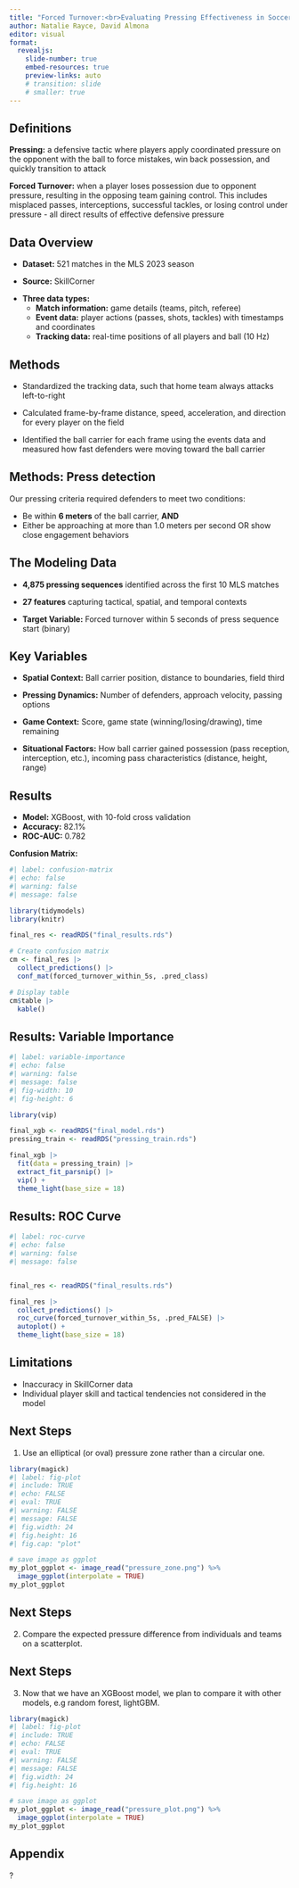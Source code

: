 ```yaml
---
title: "Forced Turnover:<br>Evaluating Pressing Effectiveness in Soccer"
author: Natalie Rayce, David Almona
editor: visual
format:
  revealjs:
    slide-number: true
    embed-resources: true
    preview-links: auto
    # transition: slide
    # smaller: true
---
```


## Definitions

::: fragment
**Pressing:** a defensive tactic where players apply coordinated pressure on the opponent with the ball to force mistakes, win back possession, and quickly transition to attack
:::

::: fragment
**Forced Turnover:** when a player loses possession due to opponent pressure, resulting in the opposing team gaining control. This includes misplaced passes, interceptions, successful tackles, or losing control under pressure - all direct results of effective defensive pressure
:::

## Data Overview

::: fragment
-   **Dataset:** 521 matches in the MLS 2023 season
:::

::: fragment
-   **Source:** SkillCorner
:::

::: fragment
-   **Three data types:**
    -   **Match information:** game details (teams, pitch, referee)
    -   **Event data:** player actions (passes, shots, tackles) with timestamps and coordinates
    -   **Tracking data:** real-time positions of all players and ball (10 Hz)
:::

## Methods

::: fragment
-   Standardized the tracking data, such that home team always attacks left-to-right
:::

::: fragment
-   Calculated frame-by-frame distance, speed, acceleration, and direction for every player on the field
:::

::: fragment
-   Identified the ball carrier for each frame using the events data and measured how fast defenders were moving toward the ball carrier
:::

## Methods: Press detection

Our pressing criteria required defenders to meet two conditions:

::: fragment
-   Be within **6 meters** of the ball carrier, **AND**
-   Either be approaching at more than 1.0 meters per second OR show close engagement behaviors
:::

## The Modeling Data

::: fragment
-   **4,875 pressing sequences** identified across the first 10 MLS matches
:::

::: fragment
-   **27 features** capturing tactical, spatial, and temporal contexts
:::

::: fragment
-   **Target Variable:** Forced turnover within 5 seconds of press sequence start (binary)
:::

## Key Variables

::: fragment
-   **Spatial Context:** Ball carrier position, distance to boundaries, field third
:::

::: fragment
-   **Pressing Dynamics:** Number of defenders, approach velocity, passing options
:::

::: fragment
-   **Game Context:** Score, game state (winning/losing/drawing), time remaining
:::

::: fragment
-   **Situational Factors:** How ball carrier gained possession (pass reception, interception, etc.), incoming pass characteristics (distance, height, range)
:::

## Results

::: fragment
-   **Model:** XGBoost, with 10-fold cross validation
-   **Accuracy:** 82.1%
-   **ROC-AUC:** 0.782
:::

::: fragment
**Confusion Matrix:**

```r
#| label: confusion-matrix
#| echo: false
#| warning: false
#| message: false

library(tidymodels)
library(knitr)

final_res <- readRDS("final_results.rds")

# Create confusion matrix
cm <- final_res |> 
  collect_predictions() |> 
  conf_mat(forced_turnover_within_5s, .pred_class)

# Display table
cm$table |> 
  kable()
```
:::

## Results: Variable Importance

```r
#| label: variable-importance
#| echo: false
#| warning: false
#| message: false
#| fig-width: 10
#| fig-height: 6

library(vip)

final_xgb <- readRDS("final_model.rds")
pressing_train <- readRDS("pressing_train.rds")

final_xgb |> 
  fit(data = pressing_train) |> 
  extract_fit_parsnip() |> 
  vip() +
  theme_light(base_size = 18)
```

## Results: ROC Curve

```r
#| label: roc-curve
#| echo: false
#| warning: false
#| message: false


final_res <- readRDS("final_results.rds")

final_res |> 
  collect_predictions() |> 
  roc_curve(forced_turnover_within_5s, .pred_FALSE) |> 
  autoplot() +
  theme_light(base_size = 18)
```

## Limitations

::: fragment
-   Inaccuracy in SkillCorner data
-   Individual player skill and tactical tendencies not considered in the model
:::


## Next Steps

::: fragment
1. Use an elliptical (or oval) pressure zone rather than a circular one.


```r
library(magick)
#| label: fig-plot
#| include: TRUE
#| echo: FALSE
#| eval: TRUE
#| warning: FALSE
#| message: FALSE
#| fig.width: 24
#| fig.height: 16
#| fig.cap: "plot"

# save image as ggplot
my_plot_ggplot <- image_read("pressure_zone.png") %>% 
  image_ggplot(interpolate = TRUE)
my_plot_ggplot
```

:::

## Next Steps

2. Compare the expected pressure difference from individuals and teams on a scatterplot.

## Next Steps

3. Now that we have an XGBoost model, we plan to compare it with other models, e.g random forest, lightGBM.

```r
library(magick)
#| label: fig-plot
#| include: TRUE
#| echo: FALSE
#| eval: TRUE
#| warning: FALSE
#| message: FALSE
#| fig.width: 24
#| fig.height: 16

# save image as ggplot
my_plot_ggplot <- image_read("pressure_plot.png") %>% 
  image_ggplot(interpolate = TRUE)
my_plot_ggplot
```

## Appendix

?

## 


